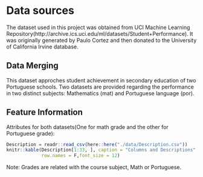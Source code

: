 # Data sources

The dataset used in this project was obtained from UCI Machine Learning Repository(http://archive.ics.uci.edu/ml/datasets/Student+Performance). It was originally generated by Paulo Cortez and then donated to the University of California Irvine database.

## Data Merging
This dataset approches student achievement in secondary education of two Portuguese schools. Two datasets are provided regarding the performance in two distinct subjects: Mathematics (mat) and Portuguese language (por).

## Feature Information
Attributes for both datasets(One for math grade and the other for Portuguese grade):

```r
Description = readr::read_csv(here::here("./data/Description.csv"))
knitr::kable(Description[1:33, ], caption = "Columns and Descriptions",
             row.names = F,font_size = 12)
```

Note: Grades are related with the course subject, Math or Portuguese.